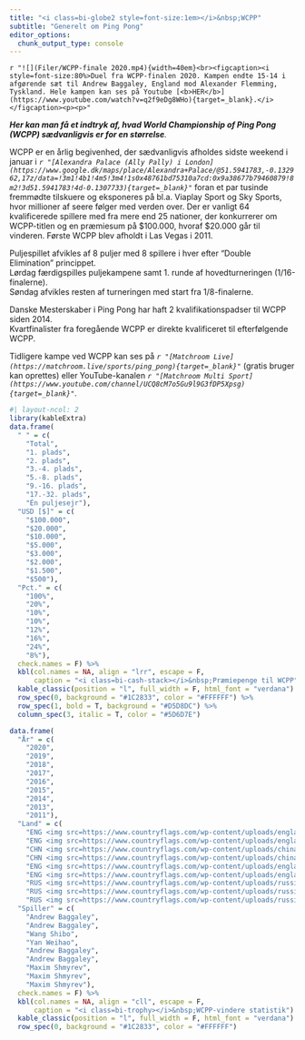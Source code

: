 ```yaml
---
title: "<i class=bi-globe2 style=font-size:1em></i>&nbsp;WCPP"
subtitle: "Generelt om Ping Pong"
editor_options: 
  chunk_output_type: console
---
```


`r "![](Filer/WCPP-finale 2020.mp4){width=40em}<br><figcaption><i style=font-size:80%>Duel fra WCPP-finalen 2020. Kampen endte 15-14 i afgørende sæt til Andrew Baggaley, England mod Alexander Flemming, Tyskland. Hele kampen kan ses på Youtube [<b>HER</b>](https://www.youtube.com/watch?v=q2f9eDg8WHo){target=_blank}.</i></figcaption><p><p>"`

***Her kan man få et indtryk af, hvad World Championship of Ping Pong (WCPP) sædvanligvis er for en størrelse**.*

WCPP er en årlig begivenhed, der sædvanligvis afholdes sidste weekend i januar i *`r "[Alexandra Palace (Ally Pally) i London](https://www.google.dk/maps/place/Alexandra+Palace/@51.5941783,-0.132962,17z/data=!3m1!4b1!4m5!3m4!1s0x48761bd75310a7cd:0x9a38677b79460879!8m2!3d51.5941783!4d-0.1307733){target=_blank}"`* foran et par tusinde fremmødte tilskuere og eksponeres på bl.a. Viaplay Sport og Sky Sports, hvor millioner af seere følger med verden over. Der er vanligt 64 kvalificerede spillere med fra mere end 25 nationer, der konkurrerer om WCPP-titlen og en præmiesum på \$100.000, hvoraf \$20.000 går til vinderen. Første WCPP blev afholdt i Las Vegas i 2011.

Puljespillet afvikles af 8 puljer med 8 spillere i hver efter "Double Elimination" princippet.\
Lørdag færdigspilles puljekampene samt 1. runde af hovedturneringen (1/16-finalerne).\
Søndag afvikles resten af turneringen med start fra 1/8-finalerne.

Danske Mesterskaber i Ping Pong har haft 2 kvalifikationspadser til WCPP siden 2014.\
Kvartfinalister fra foregående WCPP er direkte kvalificeret til efterfølgende WCPP.

Tidligere kampe ved WCPP kan ses på *`r "[Matchroom Live](https://matchroom.live/sports/ping_pong){target=_blank}"`* (gratis bruger kan oprettes) eller YouTube-kanalen *`r "[Matchroom Multi Sport](https://www.youtube.com/channel/UCQ8cM7o5Gu9l9G3fDP5Xpsg){target=_blank}"`*.

```r
#| layout-ncol: 2
library(kableExtra)
data.frame(
  " " = c(
    "Total",
    "1. plads",
    "2. plads",
    "3.-4. plads",
    "5.-8. plads",
    "9.-16. plads",
    "17.-32. plads",
    "Én puljesejr"),
  "USD [$]" = c(
    "$100.000",
    "$20.000",
    "$10.000",
    "$5.000",
    "$3.000",
    "$2.000",
    "$1.500",
    "$500"),
  "Pct." = c(
    "100%",
    "20%",
    "10%",
    "10%",
    "12%",
    "16%",
    "24%",
    "8%"),
  check.names = F) %>%
  kbl(col.names = NA, align = "lrr", escape = F,
      caption = "<i class=bi-cash-stack></i>&nbsp;Præmiepenge til WCPP") %>%
  kable_classic(position = "l", full_width = F, html_font = "verdana") %>%
  row_spec(0, background = "#1C2833", color = "#FFFFFF") %>%
  row_spec(1, bold = T, background = "#D5D8DC") %>%
  column_spec(3, italic = T, color = "#5D6D7E")

data.frame(
  "År" = c(
    "2020",
    "2019",
    "2018",
    "2017",
    "2016",
    "2015",
    "2014",
    "2013",
    "2011"),
  "Land" = c(
    "ENG <img src=https://www.countryflags.com/wp-content/uploads/england-flag-jpg-xl.jpg height=11>",
    "ENG <img src=https://www.countryflags.com/wp-content/uploads/england-flag-jpg-xl.jpg height=11>",
    "CHN <img src=https://www.countryflags.com/wp-content/uploads/china-flag-png-large.png height=11>",
    "CHN <img src=https://www.countryflags.com/wp-content/uploads/china-flag-png-large.png height=11>",
    "ENG <img src=https://www.countryflags.com/wp-content/uploads/england-flag-jpg-xl.jpg height=11>",
    "ENG <img src=https://www.countryflags.com/wp-content/uploads/england-flag-jpg-xl.jpg height=11>",
    "RUS <img src=https://www.countryflags.com/wp-content/uploads/russia-flag-png-large.png height=11>",
    "RUS <img src=https://www.countryflags.com/wp-content/uploads/russia-flag-png-large.png height=11>",
    "RUS <img src=https://www.countryflags.com/wp-content/uploads/russia-flag-png-large.png height=11>"),
  "Spiller" = c(
    "Andrew Baggaley",
    "Andrew Baggaley",
    "Wang Shibo",
    "Yan Weihao",
    "Andrew Baggaley",
    "Andrew Baggaley",
    "Maxim Shmyrev",
    "Maxim Shmyrev",
    "Maxim Shmyrev"),
  check.names = F) %>%
  kbl(col.names = NA, align = "cll", escape = F,
      caption = "<i class=bi-trophy></i>&nbsp;WCPP-vindere statistik") %>%
  kable_classic(position = "l", full_width = F, html_font = "verdana") %>%
  row_spec(0, background = "#1C2833", color = "#FFFFFF")
```
